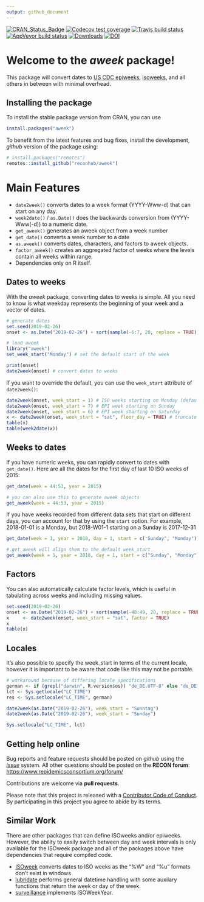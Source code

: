 ```yaml
---
output: github_document
---
```


<!-- badges: start -->

[![CRAN_Status_Badge](https://www.r-pkg.org/badges/version-ago/aweek)](https://cran.r-project.org/package=aweek) 
[![Codecov test coverage](https://codecov.io/gh/reconhub/aweek/branch/master/graph/badge.svg)](https://codecov.io/gh/reconhub/aweek?branch=master) 
[![Travis build status](https://travis-ci.org/reconhub/aweek.svg?branch=master)](https://travis-ci.org/reconhub/aweek)
[![AppVeyor build status](https://ci.appveyor.com/api/projects/status/66xj9134ac3yg62l/branch/master?svg=true)](https://ci.appveyor.com/project/zkamvar/aweek)
[![Downloads](https://cranlogs.r-pkg.org/badges/grand-total/aweek?color=ff69b4)](https://cran.r-project.org/package=aweek)
[![DOI](https://zenodo.org/badge/172648833.svg)](https://zenodo.org/badge/latestdoi/172648833)

<!-- badges: end -->

# Welcome to the *aweek* package!

This package will convert dates to [US CDC
epiweeks](https://wwwn.cdc.gov/nndss/document/MMWR_Week_overview.pdf),
[isoweeks](https://en.wikipedia.org/wiki/ISO_week_date), and all others in
between with minimal overhead. 

## Installing the package

To install the stable package version from CRAN, you can use

```r
install.packages("aweek")
```

To benefit from the latest features and bug fixes, install the development,
*github* version of the package using:

```r
# install.packages("remotes")
remotes::install_github("reconhub/aweek")
```

# Main Features

 - `date2week()` converts dates to a week format (YYYY-Www-d) that can start on 
   any day. 
 - `week2date()` / `as.Date()` does the backwards conversion from
   (YYYY-Www(-d)) to a numeric date. 
 - `get_aweek()` generates an aweek object from a week number
 - `get_date()` converts a week number to a date
 - `as.aweek()` converts dates, characters, and factors to aweek objects.
 - `factor_aweek()` creates an aggregated factor of weeks where the levels
   contain all weeks within range.
 - Dependencies only on R itself.

<!-- -->

## Dates to weeks


With the *aweek* package, converting dates to weeks is simple. All you need to
know is what weekday represents the beginning of your week and a vector of 
dates.

```r
# generate dates
set.seed(2019-02-26)
onset <- as.Date("2019-02-26") + sort(sample(-6:7, 20, replace = TRUE))

# load aweek
library("aweek")
set_week_start("Monday") # set the default start of the week

print(onset)
date2week(onset) # convert dates to weeks
```

If you want to override the default, you can use the `week_start` attribute of
`date2week()`:


```r
date2week(onset, week_start = 1) # ISO weeks starting on Monday (default)
date2week(onset, week_start = 7) # EPI week starting on Sunday
date2week(onset, week_start = 6) # EPI week starting on Saturday
x <- date2week(onset, week_start = "sat", floor_day = TRUE) # truncate to just the weeks
table(x)
table(week2date(x))
```

## Weeks to dates

If you have numeric weeks, you can rapidly convert to dates with `get_date()`.
Here are all the dates for the first day of last 10 ISO weeks of 2015:

```r
get_date(week = 44:53, year = 2015)

# you can also use this to generate aweek objects
get_aweek(week = 44:53, year = 2015)
```

If you have weeks recorded from different data sets that start on different
days, you can account for that by using the `start` option. For example,
2018-01-01 is a Monday, but 2018-W01-1 starting on a Sunday is 2017-12-31

```r
get_date(week = 1, year = 2018, day = 1, start = c("Sunday", "Monday"))

# get_aweek will align them to the default week_start
get_aweek(week = 1, year = 2018, day = 1, start = c("Sunday", "Monday"))
```


## Factors

You can also automatically calculate factor levels, which is useful in
tabulating across weeks and including missing values. 

```r
set.seed(2019-02-26)
onset <- as.Date("2019-02-26") + sort(sample(-48:49, 20, replace = TRUE))
x     <- date2week(onset, week_start = "sat", factor = TRUE)
x
table(x)
```

## Locales

It's also possible to specify the week_start in terms of the current locale, 
however it is important to be aware that code like this may not be portable.

```r

# workaround because of differing locale specifications
german <- if (grepl("darwin", R.version$os)) "de_DE.UTF-8" else "de_DE.utf8"
lct <- Sys.getlocale("LC_TIME")
res <- Sys.setlocale("LC_TIME", german)

date2week(as.Date("2019-02-26"), week_start = "Sonntag")
date2week(as.Date("2019-02-26"), week_start = "Sunday")

Sys.setlocale("LC_TIME", lct)

```

## Getting help online

Bug reports and feature requests should be posted on *github* using the
[*issue*](https://github.com/reconhub/aweek/issues) system. All other questions
should be posted on the **RECON forum**: <br>
[https://www.repidemicsconsortium.org/forum/](https://www.repidemicsconsortium.org/forum/)

Contributions are welcome via **pull requests**.

Please note that this project is released with a [Contributor Code of
Conduct](CONDUCT.md). By participating in this project you agree to abide by
its terms.

## Similar Work

There are other packages that can define ISOweeks and/or epiweeks. However, the
ability to easily switch between day and week intervals is only available for
the ISOweek package and all of the packages above have dependencies that
require compiled code.

 - [ISOweek](https://cran.r-project.org/package=ISOweek) converts dates to ISO
   weeks as the "%W" and "%u" formats don't exist in windows
 - [lubridate](https://github.com/tidyverse/lubridate) performs general
   datetime handling with some auxilary functions that return the week or day
   of the week. 
 - [surveillance](https://surveillance.r-forge.r-project.org/) implements ISOWeekYear. 

